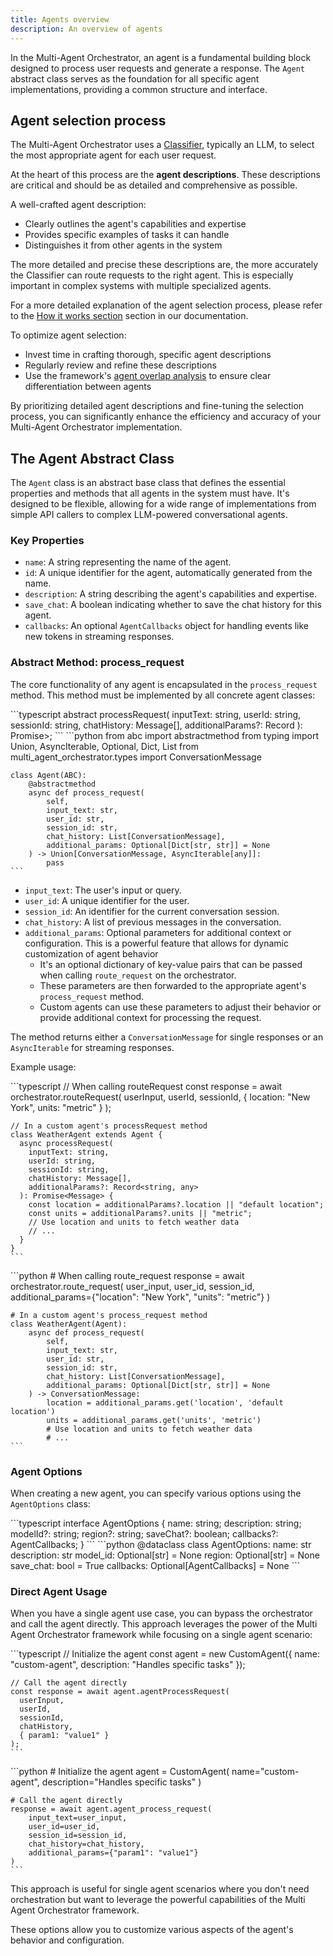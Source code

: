 ```yaml
---
title: Agents overview
description: An overview of agents
---
```


In the Multi-Agent Orchestrator, an agent is a fundamental building block designed to process user requests and generate a response. The `Agent` abstract class serves as the foundation for all specific agent implementations, providing a common structure and interface.

## Agent selection process

The Multi-Agent Orchestrator uses a [Classifier](/multi-agent-orchestrator/classifiers/overview), typically an LLM, to select the most appropriate agent for each user request.

At the heart of this process are the **agent descriptions**.
These descriptions are critical and should be as detailed and comprehensive as possible.

A well-crafted agent description:

- Clearly outlines the agent's capabilities and expertise
- Provides specific examples of tasks it can handle
- Distinguishes it from other agents in the system

The more detailed and precise these descriptions are, the more accurately the Classifier can route requests to the right agent. This is especially important in complex systems with multiple specialized agents.

For a more detailed explanation of the agent selection process, please refer to the [How it works section](/multi-agent-orchestrator/general/how-it-works) section in our documentation.

To optimize agent selection:
- Invest time in crafting thorough, specific agent descriptions
- Regularly review and refine these descriptions
- Use the framework's [agent overlap analysis](/multi-agent-orchestrator/advanced-features/agent-overlap) to ensure clear differentiation between agents

By prioritizing detailed agent descriptions and fine-tuning the selection process, you can significantly enhance the efficiency and accuracy of your Multi-Agent Orchestrator implementation.

## The Agent Abstract Class

The `Agent` class is an abstract base class that defines the essential properties and methods that all agents in the system must have. It's designed to be flexible, allowing for a wide range of implementations from simple API callers to complex LLM-powered conversational agents.

### Key Properties

- `name`: A string representing the name of the agent.
- `id`: A unique identifier for the agent, automatically generated from the name.
- `description`: A string describing the agent's capabilities and expertise.
- `save_chat`: A boolean indicating whether to save the chat history for this agent.
- `callbacks`: An optional `AgentCallbacks` object for handling events like new tokens in streaming responses.

### Abstract Method: process_request

The core functionality of any agent is encapsulated in the `process_request` method. This method must be implemented by all concrete agent classes:


<Tabs syncKey="runtime">
  <TabItem label="TypeScript" icon="seti:typescript" color="blue">
    ```typescript
    abstract processRequest(
      inputText: string,
      userId: string,
      sessionId: string,
      chatHistory: Message[],
      additionalParams?: Record<string, any>
    ): Promise<Message | AsyncIterable<any>>;
    ```
  </TabItem>
  <TabItem label="Python" icon="seti:python">
    ```python
    from abc import abstractmethod
    from typing import Union, AsyncIterable, Optional, Dict, List
    from multi_agent_orchestrator.types import ConversationMessage

    class Agent(ABC):
        @abstractmethod
        async def process_request(
            self,
            input_text: str,
            user_id: str,
            session_id: str,
            chat_history: List[ConversationMessage],
            additional_params: Optional[Dict[str, str]] = None
        ) -> Union[ConversationMessage, AsyncIterable[any]]:
            pass
    ```
  </TabItem>
</Tabs>

- `input_text`: The user's input or query.
- `user_id`: A unique identifier for the user.
- `session_id`: An identifier for the current conversation session.
- `chat_history`: A list of previous messages in the conversation.
- `additional_params`: Optional parameters for additional context or configuration. This is a powerful feature that allows for dynamic customization of agent behavior
  - It's an optional dictionary of key-value pairs that can be passed when calling `route_request` on the orchestrator.
  - These parameters are then forwarded to the appropriate agent's `process_request` method.
  - Custom agents can use these parameters to adjust their behavior or provide additional context for processing the request.

The method returns either a `ConversationMessage` for single responses or an `AsyncIterable` for streaming responses.

Example usage:

<Tabs syncKey="runtime">
  <TabItem label="TypeScript" icon="seti:typescript" color="blue">
    ```typescript
    // When calling routeRequest
    const response = await orchestrator.routeRequest(
      userInput,
      userId,
      sessionId,
      { location: "New York", units: "metric" }
    );

    // In a custom agent's processRequest method
    class WeatherAgent extends Agent {
      async processRequest(
        inputText: string,
        userId: string,
        sessionId: string,
        chatHistory: Message[],
        additionalParams?: Record<string, any>
      ): Promise<Message> {
        const location = additionalParams?.location || "default location";
        const units = additionalParams?.units || "metric";
        // Use location and units to fetch weather data
        // ...
      }
    }
    ```
  </TabItem>
  <TabItem label="Python" icon="seti:python">
    ```python
    # When calling route_request
    response = await orchestrator.route_request(
        user_input,
        user_id,
        session_id,
        additional_params={"location": "New York", "units": "metric"}
    )

    # In a custom agent's process_request method
    class WeatherAgent(Agent):
        async def process_request(
            self,
            input_text: str,
            user_id: str,
            session_id: str,
            chat_history: List[ConversationMessage],
            additional_params: Optional[Dict[str, str]] = None
        ) -> ConversationMessage:
            location = additional_params.get('location', 'default location')
            units = additional_params.get('units', 'metric')
            # Use location and units to fetch weather data
            # ...
    ```
  </TabItem>
</Tabs>

### Agent Options

When creating a new agent, you can specify various options using the `AgentOptions` class:

<Tabs syncKey="runtime">
  <TabItem label="TypeScript" icon="seti:typescript" color="blue">
    ```typescript
    interface AgentOptions {
      name: string;
      description: string;
      modelId?: string;
      region?: string;
      saveChat?: boolean;
      callbacks?: AgentCallbacks;
    }
    ```
  </TabItem>
  <TabItem label="Python" icon="seti:python">
    ```python
    @dataclass
    class AgentOptions:
        name: str
        description: str
        model_id: Optional[str] = None
        region: Optional[str] = None
        save_chat: bool = True
        callbacks: Optional[AgentCallbacks] = None
    ```
  </TabItem>
</Tabs>

### Direct Agent Usage

When you have a single agent use case, you can bypass the orchestrator and call the agent directly. This approach leverages the power of the Multi Agent Orchestrator framework while focusing on a single agent scenario:

<Tabs syncKey="runtime">
  <TabItem label="TypeScript" icon="seti:typescript" color="blue">
    ```typescript
    // Initialize the agent
    const agent = new CustomAgent({
      name: "custom-agent",
      description: "Handles specific tasks"
    });

    // Call the agent directly
    const response = await agent.agentProcessRequest(
      userInput,
      userId,
      sessionId,
      chatHistory,
      { param1: "value1" }
    );
    ```
  </TabItem>
  <TabItem label="Python" icon="seti:python">
    ```python
    # Initialize the agent
    agent = CustomAgent(
        name="custom-agent",
        description="Handles specific tasks"
    )

    # Call the agent directly
    response = await agent.agent_process_request(
        input_text=user_input,
        user_id=user_id,
        session_id=session_id,
        chat_history=chat_history,
        additional_params={"param1": "value1"}
    )
    ```
  </TabItem>
</Tabs>

This approach is useful for single agent scenarios where you don't need orchestration but want to leverage the powerful capabilities of the Multi Agent Orchestrator framework.

These options allow you to customize various aspects of the agent's behavior and configuration.